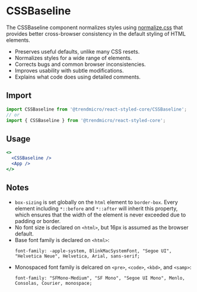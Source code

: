 # CSSBaseline

The CSSBaseline component normalizes styles using [normalize.css](https://github.com/necolas/normalize.css) that provides better cross-browser consistency in the default styling of HTML elements.

- Preserves useful defaults, unlike many CSS resets.
- Normalizes styles for a wide range of elements.
- Corrects bugs and common browser inconsistencies.
- Improves usability with subtle modifications.
- Explains what code does using detailed comments.

## Import

```js
import CSSBaseline from '@trendmicro/react-styled-core/CSSBaseline';
// or
import { CSSBaseline } from '@trendmicro/react-styled-core';
```

## Usage

```jsx disabled
<>
  <CSSBaseline />
  <App />
</>
```

## Notes

- `box-sizing` is set globally on the `html` element to `border-box`. Every element including `*::before` and `*::after` will inherit this property, which ensures that the width of the element is never exceeded due to padding or border.
- No font size is declared on `<html>`, but 16px is assumed as the browser default.
- Base font family is declared on `<html>`:
  ```
  font-family: -apple-system, BlinkMacSystemFont, "Segoe UI", "Helvetica Neue", Helvetica, Arial, sans-serif;
  ```
- Monospaced font family is delcared on `<pre>`, `<code>`, `<kbd>`, and `<samp>`:
  ```
  font-family: "SFMono-Medium", "SF Mono", "Segoe UI Mono", Menlo, Consolas, Courier, monospace;
  ```
